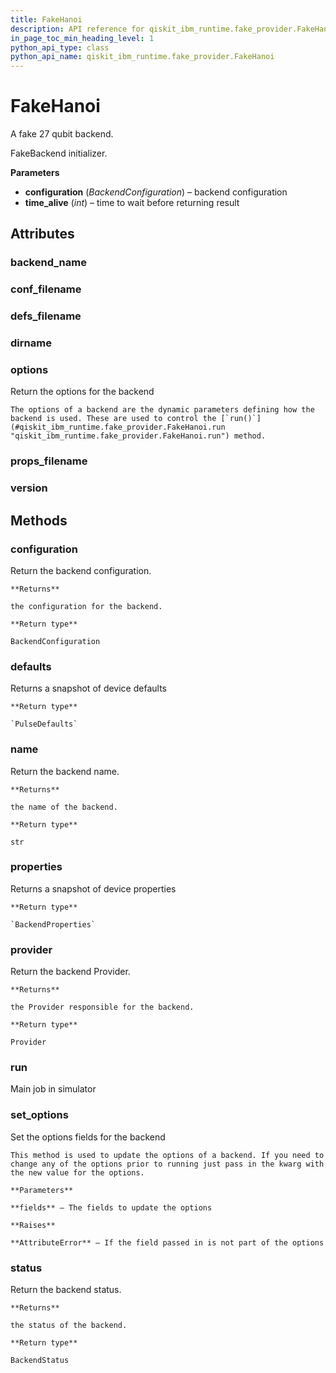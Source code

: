 ```yaml
---
title: FakeHanoi
description: API reference for qiskit_ibm_runtime.fake_provider.FakeHanoi
in_page_toc_min_heading_level: 1
python_api_type: class
python_api_name: qiskit_ibm_runtime.fake_provider.FakeHanoi
---
```


# FakeHanoi

<Class id="qiskit_ibm_runtime.fake_provider.FakeHanoi" isDedicatedPage={true} github="https://github.com/qiskit/qiskit-ibm-runtime/tree/stable/0.19/qiskit_ibm_runtime/fake_provider/backends/hanoi/fake_hanoi.py" signature="FakeHanoi">
  A fake 27 qubit backend.

  FakeBackend initializer.

  **Parameters**

  *   **configuration** (*BackendConfiguration*) – backend configuration
  *   **time\_alive** (*int*) – time to wait before returning result

  ## Attributes

  ### backend\_name

  <Attribute id="qiskit_ibm_runtime.fake_provider.FakeHanoi.backend_name" attributeValue="'fake_hanoi'" />

  ### conf\_filename

  <Attribute id="qiskit_ibm_runtime.fake_provider.FakeHanoi.conf_filename" attributeValue="'conf_hanoi.json'" />

  ### defs\_filename

  <Attribute id="qiskit_ibm_runtime.fake_provider.FakeHanoi.defs_filename" attributeValue="'defs_hanoi.json'" />

  ### dirname

  <Attribute id="qiskit_ibm_runtime.fake_provider.FakeHanoi.dirname" attributeValue="'/home/runner/work/qiskit-ibm-runtime/qiskit-ibm-runtime/qiskit_ibm_runtime/fake_provider/backends/hanoi'" />

  ### options

  <Attribute id="qiskit_ibm_runtime.fake_provider.FakeHanoi.options">
    Return the options for the backend

    The options of a backend are the dynamic parameters defining how the backend is used. These are used to control the [`run()`](#qiskit_ibm_runtime.fake_provider.FakeHanoi.run "qiskit_ibm_runtime.fake_provider.FakeHanoi.run") method.
  </Attribute>

  ### props\_filename

  <Attribute id="qiskit_ibm_runtime.fake_provider.FakeHanoi.props_filename" attributeValue="'props_hanoi.json'" />

  ### version

  <Attribute id="qiskit_ibm_runtime.fake_provider.FakeHanoi.version" attributeValue="1" />

  ## Methods

  ### configuration

  <Function id="qiskit_ibm_runtime.fake_provider.FakeHanoi.configuration" signature="configuration()">
    Return the backend configuration.

    **Returns**

    the configuration for the backend.

    **Return type**

    BackendConfiguration
  </Function>

  ### defaults

  <Function id="qiskit_ibm_runtime.fake_provider.FakeHanoi.defaults" signature="defaults()">
    Returns a snapshot of device defaults

    **Return type**

    `PulseDefaults`
  </Function>

  ### name

  <Function id="qiskit_ibm_runtime.fake_provider.FakeHanoi.name" signature="name()">
    Return the backend name.

    **Returns**

    the name of the backend.

    **Return type**

    str
  </Function>

  ### properties

  <Function id="qiskit_ibm_runtime.fake_provider.FakeHanoi.properties" signature="properties()">
    Returns a snapshot of device properties

    **Return type**

    `BackendProperties`
  </Function>

  ### provider

  <Function id="qiskit_ibm_runtime.fake_provider.FakeHanoi.provider" signature="provider()">
    Return the backend Provider.

    **Returns**

    the Provider responsible for the backend.

    **Return type**

    Provider
  </Function>

  ### run

  <Function id="qiskit_ibm_runtime.fake_provider.FakeHanoi.run" signature="run(run_input, **kwargs)">
    Main job in simulator
  </Function>

  ### set\_options

  <Function id="qiskit_ibm_runtime.fake_provider.FakeHanoi.set_options" signature="set_options(**fields)">
    Set the options fields for the backend

    This method is used to update the options of a backend. If you need to change any of the options prior to running just pass in the kwarg with the new value for the options.

    **Parameters**

    **fields** – The fields to update the options

    **Raises**

    **AttributeError** – If the field passed in is not part of the options
  </Function>

  ### status

  <Function id="qiskit_ibm_runtime.fake_provider.FakeHanoi.status" signature="status()">
    Return the backend status.

    **Returns**

    the status of the backend.

    **Return type**

    BackendStatus
  </Function>
</Class>

